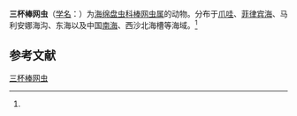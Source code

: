{{Speciesbox
| name = 三杯棒网虫
| status = 
| status_system = 
| image = 
| genus = Dictyocoryne
| species = tricupiformis
| authority = (Chen et Tan, 1989)<ref name='id9138'>{{cite web| url =http://www.bioinfo.cn/db05/BjdwSpecies.php?action=view&id=9138| title =三杯棒网虫| work =《中国动物物种编目数据库》| publisher =中国科学院微生物研究所| author =中国科学院动物研究所| accessdate =2009-04-16| deadurl =yes| archiveurl =https://web.archive.org/web/20160305012227/http://www.bioinfo.cn/db05/BjdwSpecies.php?action=view&id=9138| archivedate =2016-03-05}}</ref>
}}

'''三杯棒网虫'''（[[学名|学名]]：{{lang|la|''Dictyocoryne tricupiformis''}}）为[[海绵盘虫科|海绵盘虫科]][[棒网虫属|棒网虫属]]的动物。分布于[[爪哇|爪哇]]、[[菲律宾海|菲律宾海]]、马利安娜海沟、东海以及中国[[南海|南海]]、西沙北海槽等海域。<ref name='id9138'/>

== 参考文献 ==
{{reflist}}

{{Wikispecies|Dictyocoryne tricupiformis}}

[[Category:棒网虫属|三杯棒网虫]]


{{放射虫小作品}}